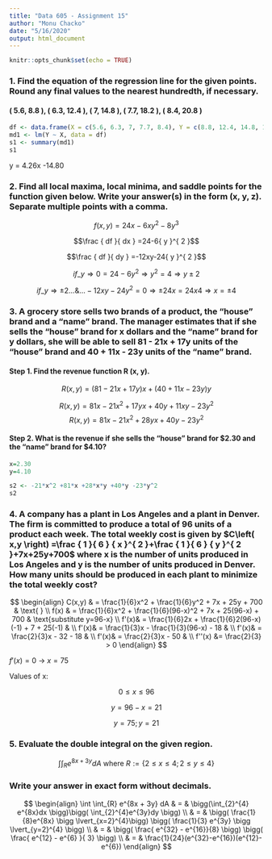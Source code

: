 ```yaml
---
title: "Data 605 - Assignment 15"
author: "Monu Chacko"
date: "5/16/2020"
output: html_document
---
```


```r
knitr::opts_chunk$set(echo = TRUE)
```

### 1. Find the equation of the regression line for the given points.  Round any final values to the nearest hundredth, if necessary.

#### ( 5.6, 8.8 ), ( 6.3, 12.4 ), ( 7, 14.8 ), ( 7.7, 18.2 ), ( 8.4, 20.8 )

```r
df <- data.frame(X = c(5.6, 6.3, 7, 7.7, 8.4), Y = c(8.8, 12.4, 14.8, 18.2, 20.8))
md1 <- lm(Y ~ X, data = df)
s1 <- summary(md1)
s1
```

y = 4.26x -14.80


### 2. Find all local maxima, local minima, and saddle points for the function given below.  Write your answer(s) in the form (x, y, z).  Separate multiple points with a comma.

$$f\left( x,y \right) =24x-6x{ y }^{ 2 }-8{ y }^{ 3 }$$

$$\frac { df }{ dx } =24-6{ y }^{ 2 }$$

$$\frac { df }{ dy } =-12xy-24{ y }^{ 2 }$$

$$if\_ y\Rightarrow 0=24-6{ y }^{ 2 }\Rightarrow { y }^{ 2 }=4\Rightarrow y\pm 2$$

$$if\_ y\Rightarrow \pm 2...\& ...-12xy-24{ y }^{ 2 }=0\Rightarrow \pm { 24 }x=24x4\Rightarrow x=\pm 4$$




### 3. A grocery store sells two brands of a product, the "house" brand and a "name" brand.  The manager estimates that if she sells the "house" brand for x dollars and the "name" brand for y dollars, she will be able to sell 81 - 21x + 17y units of the "house" brand and 40 + 11x - 23y units of the "name" brand.

#### Step 1. Find the revenue function R (x, y).

$$R(x,y) = (81 - 21x + 17y)x + (40 + 11x - 23y)y$$

$$R(x,y) = 81x - 21x^2 + 17yx + 40y + 11xy - 23y^2$$
$$R(x,y) = 81x - 21x^2 + 28yx + 40y - 23y^2$$


#### Step 2. What is the revenue if she sells the "house" brand for $2.30 and the "name" brand for $4.10?

```r
x=2.30
y=4.10

s2 <- -21*x^2 +81*x +28*x*y +40*y -23*y^2
s2

```

### 4. A company has a plant in Los Angeles and a plant in Denver.  The firm is committed to produce a total of 96 units of a product each week.  The total weekly cost is given by $C\left( x,y \right) =\frac { 1 }{ 6 } { x }^{ 2 }+\frac { 1 }{ 6 } { y }^{ 2 }+7x+25y+700$ where x is the number of units produced in Los Angeles and y is the number of units produced in Denver.  How many units should be produced in each plant to minimize the total weekly cost?

$$
\begin{align} 
C(x,y) & = \frac{1}{6}x^2 + \frac{1}{6}y^2 + 7x + 25y + 700 & \text{ } \\
  f(x) & = \frac{1}{6}x^2 + \frac{1}{6}(96-x)^2 + 7x + 25(96-x) + 700 &  \text{substitute y=96-x} \\
  f'(x)& = \frac{1}{6}2x  + \frac{1}{6}2(96-x)(-1) + 7 + 25(-1) & \\
  f'(x)& = \frac{1}{3}x   - \frac{1}{3}(96-x) - 18 & \\
  f'(x)& = \frac{2}{3}x - 32 - 18 & \\
  f'(x)& = \frac{2}{3}x - 50 & \\
  f''(x) &= \frac{2}{3} > 0
\end{align}
$$

$f'(x) = 0$ -> $x = 75$  


Values of x:

$$0 \leq x \leq 96$$

$$y= 96-x = 21$$

$$y = 75; y = 21$$


### 5. Evaluate the double integral on the given region.

$$\int \int_{R} e^{8x + 3y} dA  \text{ where }  R:=\bigg \lbrace  2 \leq x \leq 4;  2 \leq y \leq 4\bigg \rbrace$$

### Write your answer in exact form without decimals.


$$
\begin{align}
\int \int_{R} e^{8x + 3y} dA & = & \bigg(\int_{2}^{4} e^{8x}dx \bigg)\bigg( \int_{2}^{4}e^{3y}dy \bigg) \\
    & = & \bigg(  \frac{1}{8}e^{8x} \bigg \lvert_{x=2}^{4}\bigg) \bigg(  \frac{1}{3} e^{3y} \bigg \lvert_{y=2}^{4} \bigg) \\
    & = & \bigg( \frac{ e^{32} - e^{16}}{8}  \bigg) \bigg( \frac{ e^{12} - e^{6}  }{ 3}   \bigg) \\
    & = & \frac{1}{24}(e^{32}-e^{16})(e^{12}- e^{6})
\end{align}
$$